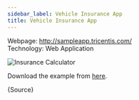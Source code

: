 ```yaml
---
sidebar_label: Vehicle Insurance App
title: Vehicle Insurance App
---
```


Webpage: http://sampleapp.tricentis.com/  
Technology: Web Application  

![Insurance Calculator](/img/examples/insurance_calculator.png)


Download the example from [here](./browser/insurance.robot).

<CodeBlock language="robotframework">{Source}</CodeBlock>